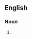 ==English==

===Noun===
{{en-noun|-|head=esprit de l'escalier}}

# {{alternative form of|l'esprit de l'escalier|lang=en}}